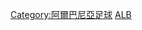 {{National squad
 | name      = 2016年歐洲國家盃阿爾巴尼亞參賽名單
 | bg        = red
 | fg        = white
 | bordercolor = black
 | country   = 阿爾巴尼亞
 | comp link = 2016年歐洲足球錦標賽
 | comp      = 2016年-{zh-hans:欧洲足球锦标赛;zh-hk:歐洲國家盃;zh-tw:歐洲足球錦標賽;}-
|p1       = [[埃特里特·貝里沙|-{zh-hans:贝里沙;zh-hk:伯利沙;zh-tw:貝里沙;}-]]
|p2       = [[安迪·利拉|利拉]]
|p3       = [[Ermir Lenjani|連贊尼]]
|p4       = [[埃尔赛义德·西萨伊|-{zh-hans:西萨伊;zh-tw:胡薩伊;zh-hk:希沙積;}-]]
|p5       = [[洛里克·察纳|-{zh-hans:察纳;zh-hk:簡拿;}-]] [[File:Captain sports.svg|10px|link=隊長 (足球)|alt=队长]]
|p6       = [[Freddie Veseli|維斯連]]
|p7       = [[安西·阿格利|-{zh-hans:阿格利;zh-hk:阿高利;}-]]
|p8       = [[Migjen Basha|巴沙]]
|p9       = [[Ledian Memushaj|美梅斯夏積]]
|p10      = [[阿尔曼多·萨迪库|沙迪古]]
|p11      = [[Shkëlzen Gashi|加殊]]
|p12      = [[Orges Shehi|舒希]]
|p13      = [[Burim Kukeli|古基利]]
|p14      = [[杜倫·沙加|-{zh-hans:扎卡;zh-hk:沙加;}-]]
|p15      = [[梅吉姆·馬夫拉伊|-{zh-hans:马夫拉伊;zh-hk:馬拉積;}-]]
|p16      = [[Sokol Cikalleshi|施卡利舒]]
|p17      = [[Naser Aliji|拿利積]]
|p18      = [[Arlind Ajeti|阿積迪]]
|p19      = [[Bekim Balaj|巴拉積]]
|p20      = [[Ergys Kaçe|卡斯]]
|p21      = [[Odise Roshi|羅舒]]
|p22      = [[Amir Abrashi|艾巴斯]]
|p23      = [[Alban Hoxha|霍查]]
|coach    = [[Gianni De Biasi|迪拜亞斯]]
}}<noinclude>
[[Category:阿爾巴尼亞足球]]
[[Category:2016年欧洲足球锦标赛参赛名单模板|ALB]]
</noinclude>